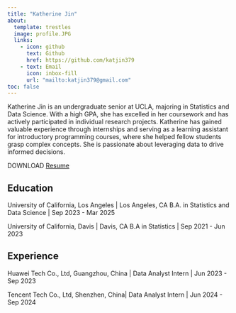 ```yaml
---
title: "Katherine Jin"
about:
  template: trestles
  image: profile.JPG
  links:
    - icon: github
      text: Github
      href: https://github.com/katjin379
    - text: Email
      icon: inbox-fill
      url: "mailto:katjin379@gmail.com"
toc: false
---
```


Katherine Jin is an undergraduate senior at UCLA, majoring in Statistics and Data Science. With a high GPA, she has excelled in her coursework and has actively participated in individual research projects. Katherine has gained valuable experience through internships and serving as a learning assistant for introductory programming courses, where she helped fellow students grasp complex concepts. She is passionate about leveraging data to drive informed decisions.

DOWNLOAD [Resume](/resume.pdf)

## Education

University of California, Los Angeles | Los Angeles, CA
B.A. in Statistics and Data Science | Sep 2023 - Mar 2025

University of California, Davis | Davis, CA
B.A in Statistics | Sep 2021 - Jun 2023

## Experience

Huawei Tech Co., Ltd, Guangzhou, China | Data Analyst Intern | Jun 2023 - Sep 2023

Tencent Tech Co., Ltd, Shenzhen, China| Data Analyst Intern | Jun 2024 - Sep 2024


